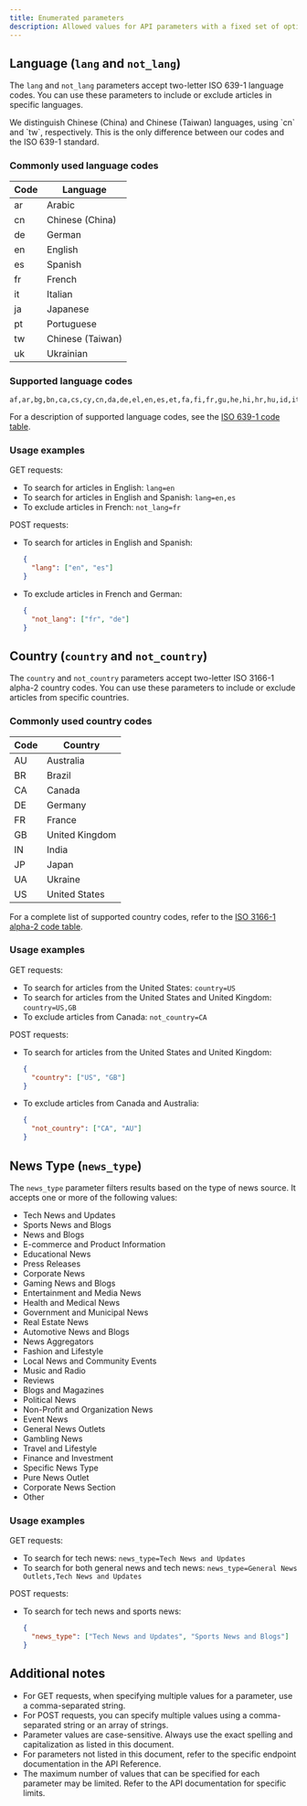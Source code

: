 ```yaml
---
title: Enumerated parameters
description: Allowed values for API parameters with a fixed set of options
---
```


## Language (`lang` and `not_lang`)

The `lang` and `not_lang` parameters accept two-letter ISO 639-1 language codes.
You can use these parameters to include or exclude articles in specific
languages.

<Warning>
  We distinguish Chinese (China) and Chinese (Taiwan) languages, using `cn` and
  `tw`, respectively. This is the only difference between our codes and the ISO
  639-1 standard.
</Warning>

### Commonly used language codes

| Code | Language         |
| ---- | ---------------- |
| ar   | Arabic           |
| cn   | Chinese (China)  |
| de   | German           |
| en   | English          |
| es   | Spanish          |
| fr   | French           |
| it   | Italian          |
| ja   | Japanese         |
| pt   | Portuguese       |
| tw   | Chinese (Taiwan) |
| uk   | Ukrainian        |

### Supported language codes

```
af,ar,bg,bn,ca,cs,cy,cn,da,de,el,en,es,et,fa,fi,fr,gu,he,hi,hr,hu,id,it,ja,kn,ko,lt,lv,mk,ml,mr,ne,nl,no,pa,pl,pt,ro,ru,sk,sl,so,sq,sv,sw,ta,te,th,tl,tr,tw,uk,ur,vi
```

For a description of supported language codes, see the
[ISO 639-1 code table](https://en.wikipedia.org/wiki/List_of_ISO_639-1_codes).

### Usage examples

GET requests:

- To search for articles in English: `lang=en`
- To search for articles in English and Spanish: `lang=en,es`
- To exclude articles in French: `not_lang=fr`

POST requests:

- To search for articles in English and Spanish:
  ```json
  {
    "lang": ["en", "es"]
  }
  ```
- To exclude articles in French and German:
  ```json
  {
    "not_lang": ["fr", "de"]
  }
  ```

## Country (`country` and `not_country`)

The `country` and `not_country` parameters accept two-letter ISO 3166-1 alpha-2
country codes. You can use these parameters to include or exclude articles from
specific countries.

### Commonly used country codes

| Code | Country        |
| ---- | -------------- |
| AU   | Australia      |
| BR   | Brazil         |
| CA   | Canada         |
| DE   | Germany        |
| FR   | France         |
| GB   | United Kingdom |
| IN   | India          |
| JP   | Japan          |
| UA   | Ukraine        |
| US   | United States  |

For a complete list of supported country codes, refer to the
[ISO 3166-1 alpha-2 code table](https://en.wikipedia.org/wiki/ISO_3166-1_alpha-2#Officially_assigned_code_elements).

### Usage examples

GET requests:

- To search for articles from the United States: `country=US`
- To search for articles from the United States and United Kingdom:
  `country=US,GB`
- To exclude articles from Canada: `not_country=CA`

POST requests:

- To search for articles from the United States and United Kingdom:
  ```json
  {
    "country": ["US", "GB"]
  }
  ```
- To exclude articles from Canada and Australia:
  ```json
  {
    "not_country": ["CA", "AU"]
  }
  ```

## News Type (`news_type`)

The `news_type` parameter filters results based on the type of news source. It
accepts one or more of the following values:

- Tech News and Updates
- Sports News and Blogs
- News and Blogs
- E-commerce and Product Information
- Educational News
- Press Releases
- Corporate News
- Gaming News and Blogs
- Entertainment and Media News
- Health and Medical News
- Government and Municipal News
- Real Estate News
- Automotive News and Blogs
- News Aggregators
- Fashion and Lifestyle
- Local News and Community Events
- Music and Radio
- Reviews
- Blogs and Magazines
- Political News
- Non-Profit and Organization News
- Event News
- General News Outlets
- Gambling News
- Travel and Lifestyle
- Finance and Investment
- Specific News Type
- Pure News Outlet
- Corporate News Section
- Other

### Usage examples

GET requests:

- To search for tech news: `news_type=Tech News and Updates`
- To search for both general news and tech news:
  `news_type=General News Outlets,Tech News and Updates`

POST requests:

- To search for tech news and sports news:
  ```json
  {
    "news_type": ["Tech News and Updates", "Sports News and Blogs"]
  }
  ```

## Additional notes

- For GET requests, when specifying multiple values for a parameter, use a
  comma-separated string.
- For POST requests, you can specify multiple values using a comma-separated
  string or an array of strings.
- Parameter values are case-sensitive. Always use the exact spelling and
  capitalization as listed in this document.
- For parameters not listed in this document, refer to the specific endpoint
  documentation in the API Reference.
- The maximum number of values that can be specified for each parameter may be
  limited. Refer to the API documentation for specific limits.
